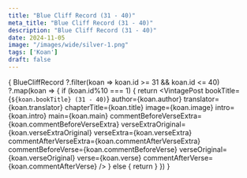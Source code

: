 ```yaml
---
title: "Blue Cliff Record (31 - 40)"
meta_title: "Blue Cliff Record (31 - 40)"
description: "Blue Cliff Record (31 - 40)"
date: 2024-11-05
image: "/images/wide/silver-1.png"
tags: ['Koan']
draft: false
---
```



<div class="container vi-koans">

  {
    BlueCliffRecord
      ?.filter(koan => koan.id >= 31 && koan.id <= 40)
      ?.map(koan => {
        if (koan.id%10 === 1) {
          return <VintagePost
            bookTitle={`${koan.bookTitle} (31 - 40)`}
            author={koan.author}
            translator={koan.translator}
                              chapterTitle={koan.title} image={koan.image}
                            intro={koan.intro} main={koan.main}
                              commentBeforeVerseExtra={koan.commentBeforeVerseExtra}
                              verseExtraOriginal={koan.verseExtraOriginal}
                              verseExtra={koan.verseExtra}
                              commentAfterVerseExtra={koan.commentAfterVerseExtra}
                              commentBeforeVerse={koan.commentBeforeVerse}
                              verseOriginal={koan.verseOriginal}
                              verse={koan.verse}
                              commentAfterVerse={koan.commentAfterVerse}
          />
        } else {
          return <VintagePost chapterTitle={koan.title} image={koan.image}
                            intro={koan.intro} main={koan.main}
                              commentBeforeVerseExtra={koan.commentBeforeVerseExtra}
                              verseExtraOriginal={koan.verseExtraOriginal}
                              verseExtra={koan.verseExtra}
                              commentAfterVerseExtra={koan.commentAfterVerseExtra}
                              commentBeforeVerse={koan.commentBeforeVerse}
                              verseOriginal={koan.verseOriginal}
                              verse={koan.verse}
                              commentAfterVerse={koan.commentAfterVerse}
          />
        }
      })
  }

</div>
